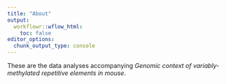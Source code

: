 ```yaml
---
title: "About"
output:
  workflowr::wflow_html:
    toc: false
editor_options:
  chunk_output_type: console
---
```


These are the data analyses accompanying _Genomic context of variably-methylated repetitive elements in mouse_.